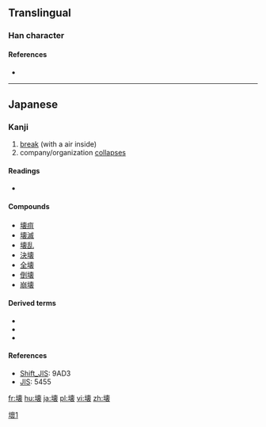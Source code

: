 {{also|壞}}
==Translingual==
{{ja-forms|壊|[[坏]]|[[壞]]}}

===Han character===
{{Han char|rn=32|rad=土|as=13|sn=16|four=|canj=GJWV|ids=⿰土⿳十目|⺫]][[衣]]}}

====References====
* {{Han ref|kx=0240.301|dkj=05541|dj=0480.180|hdz=10491.031|uh=58CA|ud=22730}}

----

==Japanese==

===Kanji===
{{ja-kanji|grade=c|rs=土13|style=s|kyu=壞}}

# [[break]] (with a air inside)
# company/organization [[collapse|collapses]]

{{attention|ja|"break with a air inside" needs to be revised. "burst"?}}

====Readings====
* {{ja-readings|kanon=[[かい]] (kai)|goon=[[え]] (''e'')|kun=[[こわす]] (kowasu), [[やぶる]] (yaburu), [[こわれる]] (kowareru)|nadzuke=[[つち]] (tsuchi)}}

====Compounds====
{{der-top}}
* [[壊疽]]
* [[壊滅]]
* [[壊乱]]
* [[決壊]]
* [[全壊]]
* [[倒壊]]
* [[崩壊]]
{{der-bottom}}

====Derived terms====
* {{l|ja|壊れる|tr=[[こわれる]], kowareru}}
* {{l|ja|壊す|tr=[[こわす]], kowasu}}
* {{l|ja|打ち壊す|tr=[[ぶちこわす]], buchikowasu}}

====References====
* [[Wikipedia:Shift_JIS|Shift_JIS]]: 9AD3
* [[Wikipedia:JIS encoding|JIS]]: 5455

[[Category:CJKV characters simplified differently in Japan and China|壞1]]

[[fr:壊]]
[[hu:壊]]
[[ja:壊]]
[[pl:壊]]
[[vi:壊]]
[[zh:壊]]